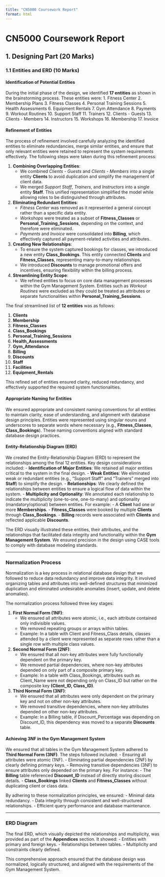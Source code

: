 ```yaml
---
title: "CN5000 Coursework Report"
format: html
---
```


# CN5000 Coursework Report

## 1. Designing Part (20 Marks)

### 1.1 Entities and ERD (10 Marks)

#### Identification of Potential Entities
During the initial phase of the design, we identified **17 entities** as shown in the brainstorming process. These entities were:
1. Fitness Center
2. Membership Plans
3. Fitness Classes
4. Personal Training Sessions
5. Health Assessments
6. Equipment Rentals
7. Gym Attendance
8. Payments
9. Workout Routines
10. Support Staff
11. Trainers
12. Clients - Guests
13. Clients - Members
14. Instructors
15. Workshops
16. Membership
17. Invoice

#### Refinement of Entities
The process of refinement involved carefully analyzing the identified entities to eliminate redundancies, merge similar entities, and ensure that only relevant entities were retained to represent the system requirements effectively. The following steps were taken during this refinement process:

1. **Combining Overlapping Entities**: 
   - We combined *Clients - Guests* and *Clients - Members* into a single entity **Clients** to avoid duplication and simplify the management of client data.
   - We merged *Support Staff*, *Trainers*, and *Instructors* into a single entity **Staff**. This unified representation simplified the model while allowing roles to be distinguished through attributes.

2. **Eliminating Redundant Entities**:
   - *Fitness Center* was removed as it represented a general concept rather than a specific data entity.
   - *Workshops* were treated as a subset of **Fitness_Classes** or **Personal_Training_Sessions**, depending on the context, and therefore were eliminated.
   - *Payments* and *Invoice* were consolidated into **Billing**, which effectively captured all payment-related activities and attributes.

3. **Creating New Relationships**:
   - To ensure the system captured bookings for classes, we introduced a new entity **Class_Bookings**. This entity connected **Clients** and **Fitness_Classes**, representing many-to-many relationships.
   - We introduced **Discounts** to manage promotional offers and incentives, ensuring flexibility within the billing process.

4. **Streamlining Entity Scope**:
   - We refined entities to focus on core data management processes within the Gym Management System. Entities such as *Workout Routines* were excluded as they could be treated as attributes or separate functionalities within **Personal_Training_Sessions**.

The final streamlined list of **12 entities** was as follows:

1. **Clients**
2. **Membership**
3. **Fitness_Classes**
4. **Class_Bookings**
5. **Personal_Training_Sessions**
6. **Health_Assessments**
7. **Gym_Attendance**
8. **Billing**
9. **Discounts**
10. **Staff**
11. **Facilities**
12. **Equipment_Rentals**

This refined set of entities ensured clarity, reduced redundancy, and effectively supported the required system functionalities.

#### Appropriate Naming for Entities
We ensured appropriate and consistent naming conventions for all entities to maintain clarity, ease of understanding, and alignment with database design principles. Entities were represented using singular nouns and underscores to separate words where necessary (e.g., **Fitness_Classes**, **Class_Bookings**). These naming conventions aligned with standard database design practices.

#### Entity-Relationship Diagram (ERD)
We created the Entity-Relationship Diagram (ERD) to represent the relationships among the final 12 entities. Key design considerations included:
- **Identification of Major Entities**: We retained all major entities critical to the system in the final design.
- **Weak Entities**: We eliminated weak or redundant entities (e.g., "Support Staff" and "Trainers" merged into **Staff**) to simplify the design.
- **Relationships**: We clearly defined the relationships between entities to ensure a logical flow of data within the system.
- **Multiplicity and Optionality**: We annotated each relationship to indicate the multiplicity (one-to-one, one-to-many) and optionality (mandatory/optional) between entities. For example:
  - A **Client** had one or more **Memberships**.
  - **Fitness_Classes** were booked by multiple **Clients** through **Class_Bookings**.
  - **Billing** records were associated with **Clients** and reflected applicable **Discounts**.

The ERD visually illustrated these entities, their attributes, and the relationships that facilitated data integrity and functionality within the **Gym Management System**. We ensured precision in the design using CASE tools to comply with database modeling standards.

---

### Normalization Process
Normalization is a key process in relational database design that we followed to reduce data redundancy and improve data integrity. It involved organizing tables and attributes into well-defined structures that minimized duplication and eliminated undesirable anomalies (insert, update, and delete anomalies).

The normalization process followed three key stages:

1. **First Normal Form (1NF)**:
   - We ensured all attributes were atomic, i.e., each attribute contained only indivisible values.
   - We removed repeating groups or arrays within tables.
   - Example: In a table with Client and Fitness_Class details, classes attended by a client were represented as separate rows rather than a single row with multiple class values.

2. **Second Normal Form (2NF)**:
   - We ensured that all non-key attributes were fully functionally dependent on the primary key.
   - We removed partial dependencies, where non-key attributes depended on only part of a composite primary key.
   - Example: In a table with Class_Bookings, attributes such as Client_Name were not depending only on Class_ID but rather on the composite key **(Client_ID, Class_ID)**.

3. **Third Normal Form (3NF)**:
   - We ensured that all attributes were only dependent on the primary key and not on other non-key attributes.
   - We removed transitive dependencies, where non-key attributes depended on other non-key attributes.
   - Example: In a Billing table, if Discount_Percentage was depending on Discount_ID, this dependency was moved to a separate **Discounts** table.

#### Achieving 3NF in the Gym Management System
We ensured that all tables in the Gym Management System adhered to **Third Normal Form (3NF)**. The steps followed included:
- Ensuring all attributes were atomic (1NF).
- Eliminating partial dependencies (2NF) by clearly defining primary keys.
- Removing transitive dependencies (3NF) to ensure attributes only depended on the primary key. For instance:
  - The **Billing** table referenced **Discount_ID** instead of directly storing discount details.
  - **Class_Bookings** linked **Clients** and **Fitness_Classes** without duplicating client or class data.

By adhering to these normalization principles, we ensured:
- Minimal data redundancy.
- Data integrity through consistent and well-structured relationships.
- Efficient query performance and database maintenance.

---

### ERD Diagram
The final ERD, which visually depicted the relationships and multiplicity, was provided as part of the **Appendices** section. It showed:
- Entities with primary and foreign keys.
- Relationships between tables.
- Multiplicity and constraints clearly defined.

This comprehensive approach ensured that the database design was normalized, logically structured, and aligned with the requirements of the Gym Management System.
